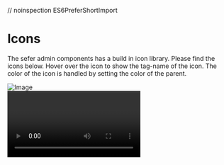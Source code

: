 // noinspection ES6PreferShortImport


# Icons

The sefer admin components has a build in icon library. Please find the icons below. Hover over the icon to show the
tag-name of the icon. The color of the icon is handled by setting the color of the parent.

<AdminPanelSettings title="AdminPanelSettings" size={20} />
<AlignJustify title="AlignJustify" size={20} />
<AlignLeft title="AlignLeft" size={20} />
<AlignMiddle title="AlignMiddle" size={20} />
<AlignRight title="AlignRight" size={20} />
<Analytics title="Analytics" size={20} />
<ArrowLeft title="ArrowRight" size={20} />
<ArrowRight title="ArrowRight" size={20} />
<Backward title="Backward" size={20} />
<Binoculars title="Binoculars" size={20} />
<Bold title="Bold" size={20} />
<Bookmark title="Bookmark" size={20} />
<ChevronDown title="ChevronDown" size={20} />
<ChevronLeft title="ChevronLeft" size={20} />
<ChevronRight title="ChevronRight" size={20} />
<ChevronUp title="ChevronUp" size={20} />
<Day title="Day" size={20} />
<Devices title="Devices" size={20} />
<Dislike title="Dislike" size={20} />
<Download title="Download" size={20} />
<Edit title="Edit" size={20} />
<Education title="Education" size={20} />
<Exclamation title="Exclamation" size={20} />
<False title="False" size={20} />
<File title="File" size={20} />
<Film title="Film" size={20} />
<Folder title="Folder" size={20} />
<FolderOpen title="FolderOpen" size={20} />
<Font title="Font" size={20} />
<Forward title="Forward" size={20} />
<Grid title="Grid" size={20} />
<Help title="Help" size={20} />
<Home title="Home" size={20} />
<Image title="Image" size={20} />
<Images title="Images" size={20} />
<Info title="Info" size={20} />
<Italic title="Italic" size={20} />
<Like title="Like" size={20} />
<Link title="Link" size={20} />
<List title="List" size={20} />
<ListBullet title="ListBullet" size={20} />
<ListOrdered title="ListOrdered" size={20} />
<Lock title="Lock" size={20} />
<Login title="Login" size={20} />
<Logout title="Logout" size={20} />
<MegaPhone title="MegaPhone" size={20} />
<MenuHamburger title="MenuHamburger" size={20} />
<Message title="Message" size={20} />
<MessageAdmin title="MessageAdmin" size={20} />
<Minus title="Minus" size={20} />
<Moon title="Moon" size={20} />
<Pdf title="Pdf" size={20} />
<Pencil title="Pencil" size={20} />
<Personal title="Personal" size={20} />
<Play title="Play" size={20} />
<PlayBack title="PlayBack" size={20} />
<PlayPause title="PlayPause" size={20} />
<PlayStop title="PlayStop" size={20} />
<Plus title="Plus" size={20} />
<Preview title="Preview" size={20} />
<PreviewAlt title="PreviewAlt" size={20} />
<Private title="Private" size={20} />
<Public title="Public" size={20} />
<QRCode title="QRCode" size={20} />
<Refresh title="Refresh" size={20} />
<Remove title="Remove" size={20} />
<Review title="Review" size={20} />
<Search title="Search" size={20} />
<Send title="Send" size={20} />
<Settings title="Settings" size={20} />
<Share title="Share" size={20} />
<Stats title="Stats" size={20} />
<StrikeThrough title="StrikeThrough" size={20} />
<Students title="Students" size={20} />
<Styles title="Styles" size={20} />
<Subscript title="Subscript" size={20} />
<Superscript title="Superscript" size={20} />
<Support title="Support" size={20} />
<Table title="Table" size={20} />
<ToMarkDown title="ToMarkDown" size={20} />
<Trash title="Trash" size={20} />
<TriangleDown title="TriangleDown" size={20} />
<TriangleLeft title="TriangleLeft" size={20} />
<TriangleRight title="TriangleRight" size={20} />
<TriangleUp title="TriangleUp" size={20} />
<True title="True" size={20} />
<Underline title="Underline" size={20} />
<Unlink title="Unlink" size={20} />
<Unlock title="Unlock" size={20} />
<Upload title="Upload" size={20} />
<User title="User" size={20} />
<Video title="Video" size={20} />
<Vimeo title="Vimeo" size={20} />
<Warning title="Warning" size={20} />
<WindowOpen title="WindowOpen" size={20} />
<Windows title="Windows" size={20} />
<YouTube title="YouTube" size={20} />
<ZoomIn title="ZoomIn" size={20} />
<ZoomOut title="ZoomOut" size={20} />



